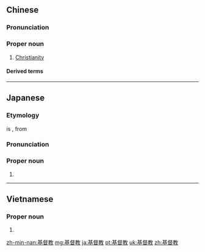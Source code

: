 {{also|基督敎}}
==Chinese==
{{zh-forms|type=21}}

===Pronunciation===
{{zh-pron
|m=Jīdūjiào
|c=gei1 duk1 gaau3
|h=pfs=kî-tuk-kau
|mn=ki-tok-kàu
|md=Gĭ-dók-gáu
|cat=pn
}}

===Proper noun===
{{zh-propn}}

# [[Christianity]]

====Derived terms====
{{zh-der|基督教徒|基督徒}}

{{zh-cat|Christianity}}

----

==Japanese==
{{ja-kanjitab|yomi=irr|sort=きりすときょう|きりす|と|きょう}}

===Etymology===
{{m|ja|基督}} is {{ateji|sort=きりすときょう}}, from {{der|ja|cmn|基督|sort=きりすときょう}}

===Pronunciation===
{{ja-pron|acc=0|dev=3|キリストきょう|y=i}}

===Proper noun===
{{ja-noun|キリストきょう|rom=Kirisuto-kyō}}

# {{rarespell|lang=ja|キリスト教||[[Christianity]]|sort=きりすときょう}}

----

==Vietnamese==
{{vi-hantutab}}

===Proper noun===
{{vi-hantu}}

# {{han tu form of|Cơ đốc giáo|[[Christianity]]}}

[[zh-min-nan:基督教]]
[[mg:基督教]]
[[ja:基督教]]
[[pt:基督教]]
[[uk:基督教]]
[[zh:基督教]]